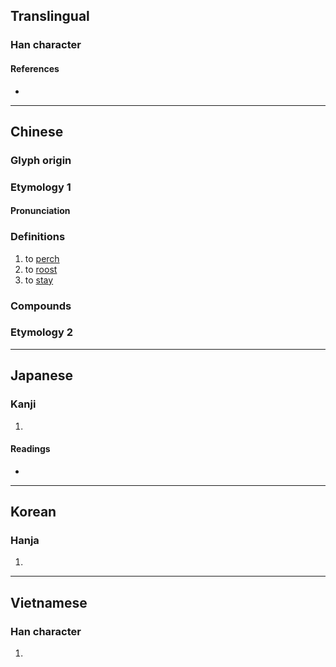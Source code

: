 {{also|栖}}
{{character info/new}}
==Translingual==

===Han character===
{{Han char|rn=75|rad=木|as=08|sn=12|four=45944|canj=DJLV|ids=⿰木妻}}

====References====
* {{Han ref|kx=0534.170|dkj=14980|dj=0922.130|hdz=21229.060|uh=68F2|ud=26866|bh=B4CF|bd=46287}}

----

==Chinese==
{{zh-forms|s=栖}}

===Glyph origin===
{{Han etym}}

===Etymology 1===

====Pronunciation====
{{zh-pron
|m=qī
|c=cai1
|mn=chhe/qz:soe
|mn_note=chhe - literary; soe - vernacular
|mc=y
|oc=y
|ma=
|cat=v
}}

===Definitions===
{{zh-hanzi}}

# to [[perch]]
# to [[roost]]
# to [[stay]]

===Compounds===
{{zh-der|偏棲|兩棲演員|兩棲|兩棲作戰|一枝棲|底棲生物|共棲|兩棲部隊|幽棲巖谷|山棲谷飲|依棲|孤棲|棲流所|棲梧食竹|梧棲|棲遲|棲所|棲霞|棲息地|棲息|盥耳山棲|棲託|枝棲|棲遁|棲屑|棲身|棲遑|棲止|棲宿|雙棲雙宿|羈棲|越鳥南棲|風餐水棲}}

===Etymology 2===
{{zh-see|栖||used in {{zh-l|*栖栖}}}}

----

==Japanese==

===Kanji===
{{ja-kanji|grade=|rs=木08}}

# {{defn|lang=ja|sort=木08}}

====Readings====
* {{ja-readings|on=[[せい]] (sei)|kun=[[すむ]] (sumu)}}

----

==Korean==

===Hanja===
{{ko-hanja|hangeul=서|eumhun=|rv=seo|mr=sŏ|y=se}}

# {{defn|lang=ko|sort=木08}}

----

==Vietnamese==

===Han character===
{{vi-readings|rs=木08|hanviet=thê}}

# {{defn|lang=vi|sort=木08}}